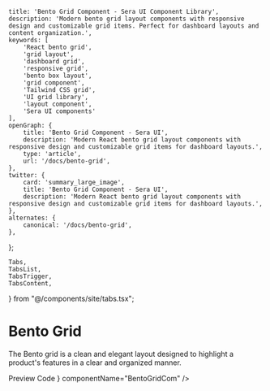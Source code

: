     title: 'Bento Grid Component - Sera UI Component Library',
    description: 'Modern bento grid layout components with responsive design and customizable grid items. Perfect for dashboard layouts and content organization.',
    keywords: [
        'React bento grid',
        'grid layout',
        'dashboard grid',
        'responsive grid',
        'bento box layout',
        'grid component',
        'Tailwind CSS grid',
        'UI grid library',
        'layout component',
        'Sera UI components'
    ],
    openGraph: {
        title: 'Bento Grid Component - Sera UI',
        description: 'Modern React bento grid layout components with responsive design and customizable grid items for dashboard layouts.',
        type: 'article',
        url: '/docs/bento-grid',
    },
    twitter: {
        card: 'summary_large_image',
        title: 'Bento Grid Component - Sera UI',
        description: 'Modern React bento grid layout components with responsive design and customizable grid items for dashboard layouts.',
    },
    alternates: {
        canonical: '/docs/bento-grid',
    },
};

    Tabs,
    TabsList,
    TabsTrigger,
    TabsContent,
} from "@/components/site/tabs.tsx";




# Bento Grid <AI dir="left"/>
The Bento grid is a clean and elegant layout designed to highlight a product's features in a clear and organized manner.


<Tabs defaultValue="preview" className="">
  <TabsList>
    <TabsTrigger value="preview">Preview</TabsTrigger>
    <TabsTrigger value="code">Code</TabsTrigger>
  </TabsList>
  <TabsContent value="preview">
    <ComponentRenderer component={<BentoGridCom />} componentName="BentoGridCom" />
  </TabsContent>
  <TabsContent value="code">
    <CodeBlock filePath="src/app/docs/bento-grid/bento-grid.tsx" />
  </TabsContent>
</Tabs>